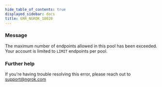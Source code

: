 ```yaml
---
hide_table_of_contents: true
displayed_sidebar: docs
title: ERR_NGROK_18020
---
```


### Message

The maximum number of endpoints allowed in this pool has been exceeded. Your account is limited to `LIMIT` endpoints per pool.

<ErrorDetails />

### Further help

If you're having trouble resolving this error, please reach out to [support@ngrok.com](mailto:support@ngrok.com?subject=Help%20with%20ERR_NGROK_18020)
